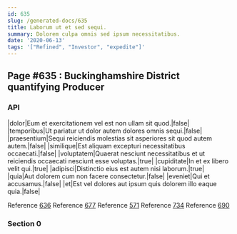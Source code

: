 ```yaml
---
id: 635
slug: /generated-docs/635
title: Laborum ut et sed sequi.
summary: Dolorem culpa omnis sed ipsum necessitatibus.
date: '2020-06-13'
tags: '["Refined", "Investor", "expedite"]'
---
```

## Page #635 : Buckinghamshire District quantifying Producer

### API

|dolor|Eum et exercitationem vel est non ullam sit quod.|false|
|temporibus|Ut pariatur ut dolor autem dolores omnis sequi.|false|
|praesentium|Sequi reiciendis molestias sit asperiores sit quod autem autem.|false|
|similique|Est aliquam excepturi necessitatibus occaecati.|false|
|voluptatem|Quaerat nesciunt necessitatibus et ut reiciendis occaecati nesciunt esse voluptas.|true|
|cupiditate|In et ex libero velit qui.|true|
|adipisci|Distinctio eius est autem nisi laborum.|true|
|quia|Aut dolorem cum non facere consectetur.|false|
|eveniet|Qui et accusamus.|false|
|et|Est vel dolores aut ipsum quis dolorem illo eaque quia.|false|

Reference [636](/generated-docs/636)
Reference [677](/generated-docs/677)
Reference [571](/generated-docs/571)
Reference [734](/generated-docs/734)
Reference [690](/generated-docs/690)


### Section 0

